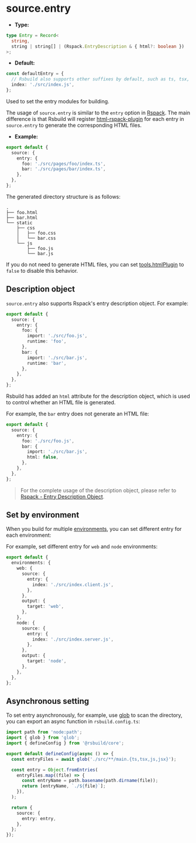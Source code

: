 # source.entry

- **Type:**

```ts
type Entry = Record<
  string,
  string | string[] | (Rspack.EntryDescription & { html?: boolean })
>;
```

- **Default:**

```ts
const defaultEntry = {
  // Rsbuild also supports other suffixes by default, such as ts, tsx, jsx, mts, cts, mjs, cjs
  index: './src/index.js',
};
```

Used to set the entry modules for building.

The usage of `source.entry` is similar to the `entry` option in [Rspack](https://rspack.rs/config/entry). The main difference is that Rsbuild will register [html-rspack-plugin](https://github.com/rspack-contrib/html-rspack-plugin) for each entry in `source.entry` to generate the corresponding HTML files.

- **Example:**

```ts title="rsbuild.config.ts"
export default {
  source: {
    entry: {
      foo: './src/pages/foo/index.ts',
      bar: './src/pages/bar/index.ts',
    },
  },
};
```

The generated directory structure is as follows:

```
.
├── foo.html
├── bar.html
└── static
    ├── css
    │   ├── foo.css
    │   └── bar.css
    └── js
        ├── foo.js
        └── bar.js
```

If you do not need to generate HTML files, you can set [tools.htmlPlugin](/config/tools/html-plugin) to `false` to disable this behavior.

## Description object

`source.entry` also supports Rspack's entry description object. For example:

```ts title="rsbuild.config.ts"
export default {
  source: {
    entry: {
      foo: {
        import: './src/foo.js',
        runtime: 'foo',
      },
      bar: {
        import: './src/bar.js',
        runtime: 'bar',
      },
    },
  },
};
```

Rsbuild has added an `html` attribute for the description object, which is used to control whether an HTML file is generated.

For example, the `bar` entry does not generate an HTML file:

```ts title="rsbuild.config.ts"
export default {
  source: {
    entry: {
      foo: './src/foo.js',
      bar: {
        import: './src/bar.js',
        html: false,
      },
    },
  },
};
```

> For the complete usage of the description object, please refer to [Rspack - Entry Description Object](https://rspack.rs/config/entry#entry-description-object).

## Set by environment

When you build for multiple [environments](/config/environments), you can set different entry for each environment:

For example, set different entry for `web` and `node` environments:

```ts title="rsbuild.config.ts"
export default {
  environments: {
    web: {
      source: {
        entry: {
          index: './src/index.client.js',
        },
      },
      output: {
        target: 'web',
      },
    },
    node: {
      source: {
        entry: {
          index: './src/index.server.js',
        },
      },
      output: {
        target: 'node',
      },
    },
  },
};
```

## Asynchronous setting

To set entry asynchronously, for example, use [glob](https://npmjs.com/package/glob) to scan the directory, you can export an async function in `rsbuild.config.ts`:

```ts title="rsbuild.config.ts"
import path from 'node:path';
import { glob } from 'glob';
import { defineConfig } from '@rsbuild/core';

export default defineConfig(async () => {
  const entryFiles = await glob('./src/**/main.{ts,tsx,js,jsx}');

  const entry = Object.fromEntries(
    entryFiles.map((file) => {
      const entryName = path.basename(path.dirname(file));
      return [entryName, `./${file}`];
    }),
  );

  return {
    source: {
      entry: entry,
    },
  };
});
```
